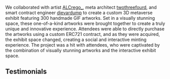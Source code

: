 
<Twitter userId="ALCrego_" tweetId="1485001774582882305" />

We collaborated with artist [ALCrego\_](https://twitter.com/ALCrego_), meta architect [twothreefourd](https://twitter.com/twothreefourd), and smart contract engineer [dievardump](https://twitter.com/twothreefourd) to create a custom 3D metaverse exhibit featuring 300 handmade GIF artworks. Set in a visually stunning space, these one-of-a-kind artworks were brought together to create a truly unique and innovative experience. Attendees were able to directly purchase the artworks using a custom ERC721 contract, and as they were acquired, the exhibit space changed, creating a social and interactive minting experience. The project was a hit with attendees, who were captivated by the combination of visually stunning artworks and the interactive exhibit space.

<YouTube videoId="0wFJpSaNKBY" />

## Testimonials

<Twitter userId="Razzvan0" tweetId="1485810381557841926" />
<Twitter userId="0xHYVE" tweetId="1486776858209402881" />
<Twitter userId="Frank_Moth" tweetId="1490364446610534401" />
<Twitter userId="nanimalisimo" tweetId="1486557999170834434" />
<Twitter userId="shotbyadii" tweetId="1486012981293219840" />
<Twitter userId="inxzair" tweetId="1491749911393718274" />
<Twitter userId="untitledxyz_" tweetId="1512181535293771782" />
<Twitter userId="twothreefourd" tweetId="1490242868761485312" />
<Twitter userId="MetageistVR" tweetId="1485237805638983685" />
<Twitter userId="Paddy_Stash" tweetId="1484988482061799434" />

